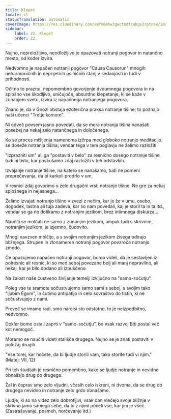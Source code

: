 ```yaml
---
title: Klepet
locale: sl
statusTranslation: automatic
coverImage: https://res.cloudinary.com/xmfm6mhw3gwctndtcubgx2rptnae/image/upload/v1740468922/small_cover_tratado_de_psicologia_revolucionaria_a4c0dca4e0.webp
sidebar:
    label: 22. Klepet
    order: 22
---
```

Nujno, nepreložljivo, neodložljivo je opazovati notranji pogovor in natančno mesto, od koder izvira.

Nedvomno je napačen notranji pogovor "Causa Causorun" mnogih neharmoničnih in neprijetnih psihičnih stanj v sedanjosti in tudi v prihodnosti.

Očitno to prazno, nepomembno govorjenje dvoumnega pogovora in na splošno vse škodljivo, uničujoče, absurdno klepetanje, ki se kaže v zunanjem svetu, izvira iz napačnega notranjega pogovora.

Znano je, da v Gnozi obstaja ezoterična praksa notranje tišine; to poznajo naši učenci "Tretje komore".

Ni odveč povsem jasno povedati, da se mora notranja tišina nanašati posebej na nekaj zelo natančnega in določenega.

Ko se proces mišljenja namenoma izčrpa med globoko notranjo meditacijo, se doseže notranja tišina; vendar tega v tem poglavju ne želimo razložiti.

"Izprazniti um" ali ga "postaviti v belo" za resnično dosego notranje tišine tudi ni tisto, kar poskušamo zdaj razložiti v teh odstavkih.

Izvajanje notranje tišine, na katero se nanašamo, tudi ne pomeni preprečevanja, da bi karkoli prodrlo v um.

V resnici zdaj govorimo o zelo drugačni vrsti notranje tišine. Ne gre za nekaj splošnega in nejasnega...

Želimo izvajati notranjo tišino v zvezi z nečim, kar je že v umu, osebo, dogodek, lastna ali tuja zadeva, kar so nam povedali, kaj je storil ta in ta itd., vendar se ga ne dotikamo z notranjim jezikom, brez intimnega diskurza...

Naučiti se molčati ne samo z zunanjim jezikom, ampak tudi s skrivnim, notranjim jezikom, je izjemno, čudovito.

Mnogi navzven molčijo, a s svojim notranjim jezikom živega odirajo bližnjega. Strupen in zlonameren notranji pogovor povzroča notranjo zmedo.

Če opazujemo napačen notranji pogovor, bomo videli, da je sestavljen iz polresnic ali resnic, ki so med seboj povezane bolj ali manj nepravilno, ali nekaj, kar je bilo dodano ali izpuščeno.

Na žalost naše čustveno življenje temelji izključno na "samo-sočutju".

Poleg vse te sramote sočustvujemo samo sami s seboj, s svojim tako "ljubim Egom", in čutimo antipatijo in celo sovraštvo do tistih, ki ne sočustvujejo z nami.

Preveč se imamo radi, smo narcisi sto odstotno, to je neizpodbitno, nedvomno.

Dokler bomo ostali zaprti v "samo-sočutju", bo vsak razvoj Biti postal več kot nemogoč.

Moramo se naučiti videti stališče drugega. Nujno se je znati postaviti v položaj drugih.

"Vse torej, kar hočete, da bi ljudje storili vam, tako storite tudi vi njim." (Matej: VII, 12)

Pri teh študijah je resnično pomembno, kako se ljudje notranje in nevidno obnašajo drug do drugega.

Žal in čeprav smo zelo vljudni, včasih celo iskreni, ni dvoma, da se drug do drugega nevidno in notranje zelo grdo obnašamo.

Ljudje, ki so na videz zelo dobrotljivi, vsak dan vlečejo svoje bližnje v skrivno jamo samega sebe, da bi z njimi počeli vse, kar jim je všeč. (Zastraševanje, posmeh, norčevanje itd.)

